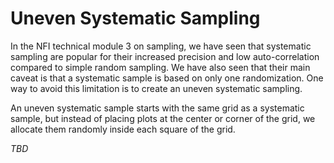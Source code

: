 

# Uneven Systematic Sampling

In the NFI technical module 3 on sampling, we have seen that systematic sampling are popular for their increased precision and low auto-correlation compared to simple random sampling. We have also seen that their main caveat is that a systematic sample is based on only one randomization. One way to avoid this limitation is to create an <txt-green>uneven systematic sampling</txt-green>. 

An uneven systematic sample starts with the same grid as a systematic sample, but instead of placing plots at the center or corner of the grid, we allocate them randomly inside each square of the grid.





*TBD*

\  
